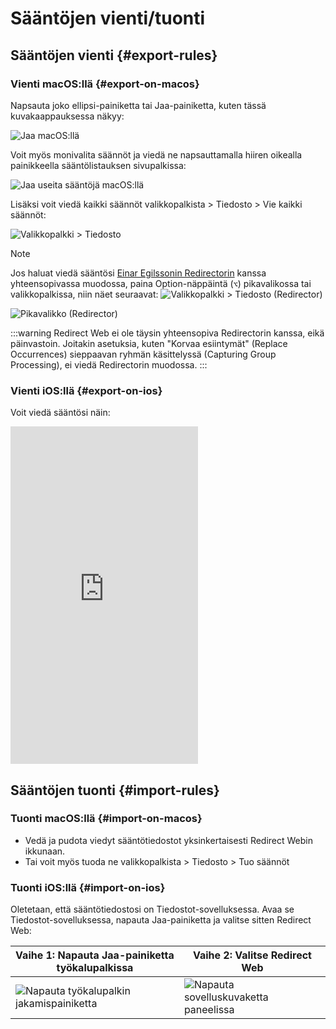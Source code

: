 # Sääntöjen vienti/tuonti

## Sääntöjen vienti {#export-rules}

### Vienti macOS:llä {#export-on-macos}

Napsauta joko ellipsi-painiketta tai Jaa-painiketta, kuten tässä kuvakaappauksessa näkyy:

![Jaa macOS:llä](/img/share-on-macos.png)

Voit myös monivalita säännöt ja viedä ne napsauttamalla hiiren oikealla painikkeella sääntölistauksen sivupalkissa:

![Jaa useita sääntöjä macOS:llä](/img/multiselect-on-macos.png)

Lisäksi voit viedä kaikki säännöt valikkopalkista > Tiedosto > Vie kaikki säännöt:

![Valikkopalkki > Tiedosto](/img/menubar-file.png)

> [!NOTE]
> Jos haluat viedä sääntösi [Einar Egilssonin Redirectorin](https://einaregilsson.com/redirector/) kanssa yhteensopivassa muodossa, paina Option-näppäintä (`⌥`) pikavalikossa tai valikkopalkissa, niin näet seuraavat:
> ![Valikkopalkki > Tiedosto (Redirector)](/img/menubar-file-redirector.png)
>
> ![Pikavalikko (Redirector)](/img/context-menu-redirector.png)
>
> :::warning
> Redirect Web ei ole täysin yhteensopiva Redirectorin kanssa, eikä päinvastoin. Joitakin asetuksia, kuten "Korvaa esiintymät" (Replace Occurrences) sieppaavan ryhmän käsittelyssä (Capturing Group Processing), ei viedä Redirectorin muodossa.
> :::

### Vienti iOS:llä {#export-on-ios}

Voit viedä sääntösi näin:

<iframe height="540" src="https://www.youtube.com/embed/uQ6-SLEMlT4" title="iOS-esittelyvideo sääntöjen viemisestä (YouTube)" frameborder="0" allow="accelerometer; autoplay; clipboard-write; encrypted-media; gyroscope; picture-in-picture; web-share" allowfullscreen></iframe>

## Sääntöjen tuonti {#import-rules}

### Tuonti macOS:llä {#import-on-macos}

-   Vedä ja pudota viedyt sääntötiedostot yksinkertaisesti Redirect Webin ikkunaan.
-   Tai voit myös tuoda ne valikkopalkista > Tiedosto > Tuo säännöt

### Tuonti iOS:llä {#import-on-ios}

Oletetaan, että sääntötiedostosi on Tiedostot-sovelluksessa. Avaa se Tiedostot-sovelluksessa, napauta Jaa-painiketta ja valitse sitten Redirect Web:

| Vaihe 1: Napauta Jaa-painiketta työkalupalkissa                           | Vaihe 2: Valitse Redirect Web                                       |
| ------------------------------------------------------------------------- | ------------------------------------------------------------------- |
| ![Napauta työkalupalkin jakamispainiketta](/img/files-share-ios.png) | ![Napauta sovelluskuvaketta paneelissa](/img/share-sheet-ios.png) |
